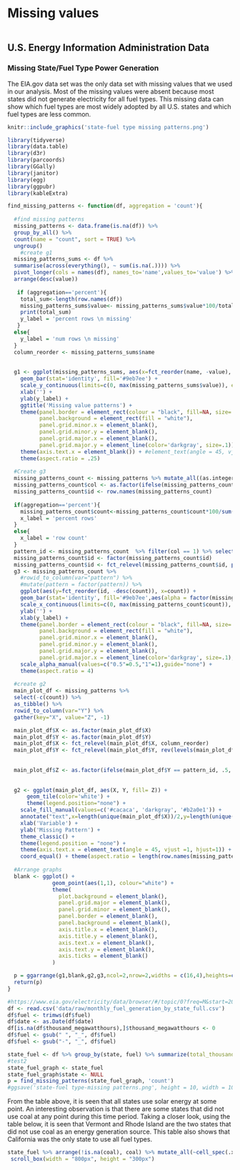 # Missing values

```r
```

## U.S. Energy Information Administration Data
### Missing State/Fuel Type Power Generation
The EIA.gov data set was the only data set with missing values that we used in our analysis. Most of the missing values were absent because most states did not generate electricity for all fuel types. This missing data can show which fuel types are most widely adopted by all U.S. states and which fuel types are less common. 
```r
knitr::include_graphics('state-fuel type missing patterns.png')
```

```r
library(tidyverse)
library(data.table)
library(d3r)
library(parcoords)
library(GGally)
library(janitor)
library(egg)
library(ggpubr)
library(kableExtra)
```

```r
find_missing_patterns <- function(df, aggregation = 'count'){
  
  #find missing patterns
  missing_patterns <- data.frame(is.na(df)) %>%
  group_by_all() %>%
  count(name = "count", sort = TRUE) %>%
  ungroup()
    #create g1
  missing_patterns_sums <- df %>%
  summarise(across(everything(), ~ sum(is.na(.)))) %>% 
  pivot_longer(cols = names(df), names_to='name',values_to='value') %>%
  arrange(desc(value))
  
   if (aggregation=='percent'){
    total_sum<-length(row.names(df))
    missing_patterns_sums$value<- missing_patterns_sums$value*100/total_sum
    print(total_sum)
    y_label = 'percent rows \n missing'
   }
  else{
    y_label = 'num rows \n missing'
  }
  column_reorder <- missing_patterns_sums$name
  
  
  g1 <- ggplot(missing_patterns_sums, aes(x=fct_reorder(name, -value), y=value))+
    geom_bar(stat='identity', fill='#9eb7ee') +
    scale_y_continuous(limits=c(0, max(missing_patterns_sums$value)), expand=c(0,0)) +
    xlab('') +
    ylab(y_label) +
    ggtitle('Missing value patterns') +
    theme(panel.border = element_rect(colour = "black", fill=NA, size=.5), 
          panel.background = element_rect(fill = "white"),
          panel.grid.minor.x = element_blank(),
          panel.grid.minor.y = element_blank(),
          panel.grid.major.x = element_blank(),
          panel.grid.major.y = element_line(color='darkgray', size=.1)) +
    theme(axis.text.x = element_blank()) + #element_text(angle = 45, vjust = 1, hjust=1)) +
    theme(aspect.ratio = .25)
  
  #Create g3
  missing_patterns_count <- missing_patterns %>% mutate_all((as.integer)) %>% adorn_totals("col")
  missing_patterns_count$col <- as.factor(ifelse(missing_patterns_count$Total - missing_patterns_count$count == 0 , 1, 0.5))
  missing_patterns_count$id <- row.names(missing_patterns_count)
  
  if(aggregation=='percent'){
    missing_patterns_count$count<-missing_patterns_count$count*100/sum(missing_patterns_count$count)
    x_label = 'percent rows'
  }
  else{
    x_label = 'row count'
  }
  pattern_id <- missing_patterns_count  %>% filter(col == 1) %>% select(id) %>% as.character()
  missing_patterns_count$id <- factor(missing_patterns_count$id)
  missing_patterns_count$id <- fct_relevel(missing_patterns_count$id, paste(sort(as.integer(levels(missing_patterns_count$id)), decreasing = TRUE)))
  g3 <- missing_patterns_count %>%
    #rowid_to_column(var="pattern") %>%
    #mutate(pattern = factor(pattern)) %>%
    ggplot(aes(y=fct_reorder(id, -desc(count)), x=count)) + 
    geom_bar(stat='identity', fill='#9eb7ee',aes(alpha = factor(missing_patterns_count$col))) +
    scale_x_continuous(limits=c(0, max(missing_patterns_count$count)), expand=c(0,0)) + #, breaks = seq(0,max(missing_patterns$count), 5) if want to have the y axis break on 5s
    ylab('') +
    xlab(y_label) +
    theme(panel.border = element_rect(colour = "black", fill=NA, size=.5), 
          panel.background = element_rect(fill = "white"),
          panel.grid.minor.x = element_blank(),
          panel.grid.minor.y = element_blank(),
          panel.grid.major.y = element_blank(),
          panel.grid.major.x = element_line(color='darkgray', size=.1),) +
    scale_alpha_manual(values=c("0.5"=0.5,"1"=1),guide="none") +
    theme(aspect.ratio = 4)
  
  #create g2
  main_plot_df <- missing_patterns %>%
  select(-c(count)) %>%
  as_tibble() %>%
  rowid_to_column(var="Y") %>%
  gather(key="X", value="Z", -1) 

  main_plot_df$X <- as.factor(main_plot_df$X)
  main_plot_df$Y <- as.factor(main_plot_df$Y)
  main_plot_df$X <- fct_relevel(main_plot_df$X, column_reorder)
  main_plot_df$Y <- fct_relevel(main_plot_df$Y, rev(levels(main_plot_df$Y)))
  
  
  main_plot_df$Z <- as.factor(ifelse(main_plot_df$Y == pattern_id, .5, main_plot_df$Z))
  
  
  g2 <- ggplot(main_plot_df, aes(X, Y, fill= Z)) + 
      geom_tile(color='white') +
      theme(legend.position="none") +
    scale_fill_manual(values=c('#cacaca', 'darkgray', '#b2a0e1')) +
    annotate("text",x=length(unique(main_plot_df$X))/2,y=length(unique(main_plot_df$Y))-as.integer(pattern_id)+1,label='complete cases') + 
    xlab('Variable') +
    ylab('Missing Pattern') +
    theme_classic() +
    theme(legend.position = "none") +
    theme(axis.text.x = element_text(angle = 45, vjust =1, hjust=1)) +
    coord_equal() + theme(aspect.ratio = length(row.names(missing_patterns))/(length(names(missing_patterns))-1))
  
  #Arrange graphs
  blank <- ggplot() + 
              geom_point(aes(1,1), colour="white") +
              theme(                              
                plot.background = element_blank(), 
                panel.grid.major = element_blank(), 
                panel.grid.minor = element_blank(), 
                panel.border = element_blank(), 
                panel.background = element_blank(),
                axis.title.x = element_blank(),
                axis.title.y = element_blank(),
                axis.text.x = element_blank(),
                axis.text.y = element_blank(),
                axis.ticks = element_blank()
              )

  p = ggarrange(g1,blank,g2,g3,ncol=2,nrow=2,widths = c(16,4),heights=c(1,4))
  return(p)
}
```

```r
#https://www.eia.gov/electricity/data/browser/#/topic/0?freq=M&start=200101&end=202108&ctype=linechart&ltype=pin&pin=&maptype=0
df <- read.csv('data/raw/monthly_fuel_generation_by_state_full.csv')
df$fuel <- trimws(df$fuel) 
df$date <- as.Date(df$date)
df[is.na(df$thousand_megawatthours),]$thousand_megawatthours <- 0
df$fuel <- gsub(" ", "_", df$fuel)
df$fuel <- gsub("-", "_", df$fuel)
```

```r
state_fuel <- df %>% group_by(state, fuel) %>% summarize(total_thousand_mwh = sum(thousand_megawatthours)) %>% pivot_wider(id_cols = c(state), names_from= fuel, values_from = total_thousand_mwh)
#test2
state_fuel_graph <- state_fuel
state_fuel_graph$state <- NULL
p = find_missing_patterns(state_fuel_graph, 'count')
#ggsave('state-fuel type-missing patterns.png', height = 10, width = 10, units = "in")
```
From the table above, it is seen that all states use solar energy at some point. An interesting observation is that there are some states that did not use coal at any point during this time period. Taking a closer look, using the table below, it is seen that Vermont and Rhode Island are the two states that did not use coal as an energy generation source. This table also shows that California was the only state to use all fuel types.
```r
state_fuel %>% arrange(!is.na(coal), coal) %>% mutate_all(~cell_spec(.x, color = ifelse(is.na(.x), "red"," black"))) %>% kable(escape = F) %>% kable_styling("striped", font_size = 9, full_width = F) %>% 
 scroll_box(width = "800px", height = "300px")
```